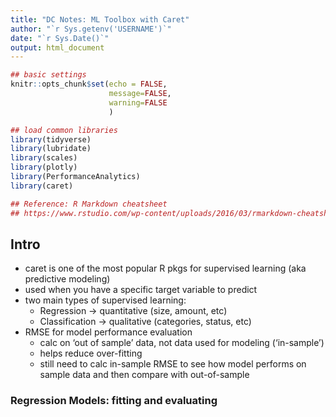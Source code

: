 ```yaml
---
title: "DC Notes: ML Toolbox with Caret"
author: "`r Sys.getenv('USERNAME')`"
date: "`r Sys.Date()`"
output: html_document
---
```


```r
## basic settings
knitr::opts_chunk$set(echo = FALSE,
                      message=FALSE,
                      warning=FALSE
                      )

## load common libraries
library(tidyverse)
library(lubridate)
library(scales)
library(plotly)
library(PerformanceAnalytics)
library(caret)

## Reference: R Markdown cheatsheet
## https://www.rstudio.com/wp-content/uploads/2016/03/rmarkdown-cheatsheet-2.0.pdf

```

## Intro {.tabset}

* caret is one of the most popular R pkgs for supervised learning (aka predictive modeling)
* used when you have a specific target variable to predict
* two main types of supervised learning:
    + Regression -> quantitative (size, amount, etc)
    + Classification -> qualitative (categories, status, etc)
* RMSE for model performance evaluation
    + calc on 'out of sample' data, not data used for modeling ('in-sample')
    + helps reduce over-fitting
    + still need to calc in-sample RMSE to see how model performs on sample data and then compare with out-of-sample

### Regression Models: fitting and evaluating

```r

```


